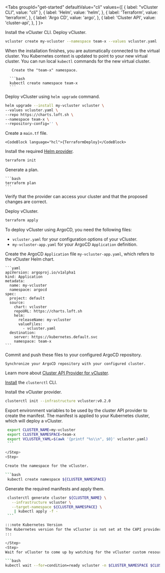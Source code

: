 

<Tabs
  groupId="get-started"
  defaultValue="cli"
  values={[
	{ label: "vCluster CLI", value: "cli" },
    { label: 'Helm', value: 'helm', },
    { label: 'Terraform', value: 'terraform', },
    { label: 'Argo CD', value: 'argo', },
    { label: 'Cluster API', value: 'cluster-api', },
  ]
}>
<TabItem value="cli">

<Flow>
<Step>
   Install the vCluster CLI.

   <InstallCLIFragment/>

</Step>
<Step>
   Deploy vCluster.

   ```bash
   vcluster create my-vcluster --namespace team-x --values vcluster.yaml
   ```
  
   When the installation finishes, you are automatically connected to the virtual cluster. You Kubernetes context is updated to point to your new virtual cluster. You can run local `kubectl` commands for the new virtual cluster.
</Step>
</Flow>
</TabItem>

<TabItem value="helm">

   <Flow>
   <Step>

       Create the "team-x" namespace.

      ```bash
      kubectl create namespace team-x
      ```

   </Step>
   <Step> 

   Deploy vCluster using `helm upgrade` command. 

   ```bash
   helm upgrade --install my-vcluster vcluster \
   --values vcluster.yaml \
   --repo https://charts.loft.sh \
   --namespace team-x \
   --repository-config='' \
   ```

   </Step>
   </Flow>

</TabItem>

<TabItem value="terraform">

<Flow>
<Step>

   Create a `main.tf` file.

    <CodeBlock language="hcl">{TerraformDeploy}</CodeBlock>

</Step>
<Step>

   Install the required [Helm provider](https://registry.terraform.io/providers/hashicorp/helm/latest).

   ```bash
   terraform init
   ```

</Step>
<Step>

   Generate a plan.

    ```bash
    terraform plan
    ```

   Verify that the provider can access your cluster and that the proposed changes are correct.

</Step>
<Step>
   Deploy vCluster.

   ```bash
   terraform apply
   ```
</Step>
</Flow>
</TabItem>
<TabItem value="argo">

To deploy vCluster using ArgoCD, you need the following files:

- `vcluster.yaml` for your configuration options of your vCluster.
- `my-vcluster-app.yaml` for your ArgoCD `Application` definition.

<Flow>
<Step>

   Create the ArgoCD `Application` file `my-vcluster-app.yaml`, which refers to the vCluster Helm chart. 

    ```yaml
    apiVersion: argoproj.io/v1alpha1
    kind: Application
    metadata:
      name: my-vcluster
      namespace: argocd
    spec:
      project: default
      source:
        chart: vcluster
        repoURL: https://charts.loft.sh
        helm:
          releaseName: my-vcluster
          valueFiles:
            - vcluster.yaml
      destination:
        server: https://kubernetes.default.svc
        namespace: team-x
    ```

</Step>
<Step>

   Commit and push these files to your configured ArgoCD repository.
   
</Step>
  <Step>

    Synchronize your ArgoCD repository with your configured cluster.
    
  </Step>
</Flow>

</TabItem>
<TabItem value="cluster-api">

Learn more about [Cluster API Provider for vCluster](https://github.com/loft-sh/cluster-api-provider-vcluster).

<Flow>
<Step>

   [Install](https://cluster-api.sigs.k8s.io/user/quick-start.html#install-clusterctl) the `clusterctl` CLI.

</Step>
<Step>

   Install the vCluster provider.

   ```bash
   clusterctl init --infrastructure vcluster:v0.2.0
   ```
</Step>
<Step>

   Export environment variables to be used by the cluster API provider to create the manifest. The manifest is applied to your Kubernetes
   cluster, which will deploy a vCluster.

   ```bash
    export CLUSTER_NAME=my-vcluster
    export CLUSTER_NAMESPACE=team-x
    export VCLUSTER_YAML=$(awk '{printf "%s\\n", $0}' vcluster.yaml)
    ```

</Step> 
<Step>

   Create the namespace for the vCluster.
   
   ```bash
    kubectl create namespace ${CLUSTER_NAMESPACE}
   ```

</Step>
<Step>
   Generate the required manifests and apply them.

   ```bash
    clusterctl generate cluster ${CLUSTER_NAME} \
      --infrastructure vcluster \
      --target-namespace ${CLUSTER_NAMESPACE} \
       | kubectl apply -f -
    ```

:::note Kubernetes Version
The Kubernetes version for the vCluster is not set at the CAPI provider command. It is configured the `vcluster.yaml` file based on your Kubernetes distribution. 
:::

</Step>
<Step>
   Wait for vCluster to come up by watching for the vCluster custom resource to report a `ready` status.

   ```bash
   kubectl wait --for=condition=ready vcluster -n $CLUSTER_NAMESPACE $CLUSTER_NAME --timeout=300s
   ```
</Step>
</Flow>
</TabItem>
</Tabs>